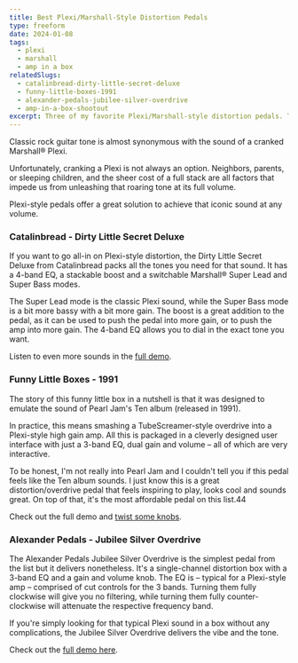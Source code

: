 ```yaml
---
title: Best Plexi/Marshall-Style Distortion Pedals
type: freeform
date: 2024-01-08
tags:
  - plexi
  - marshall
  - amp in a box
relatedSlugs:
  - catalinbread-dirty-little-secret-deluxe
  - funny-little-boxes-1991
  - alexander-pedals-jubilee-silver-overdrive
  - amp-in-a-box-shootout
excerpt: Three of my favorite Plexi/Marshall-style distortion pedals. The Catalinbread Dirty Little Secret Deluxe, Funny Little Boxes 1991 and Alexander Pedals Jubilee Silver Overdrive.
---
```


Classic rock guitar tone is almost synonymous with the sound of a cranked Marshall® Plexi.

Unfortunately, cranking a Plexi is not always an option. Neighbors, parents, or sleeping children, and the sheer cost of a full stack are all factors that impede us from unleashing that roaring tone at its full volume.

Plexi-style pedals offer a great solution to achieve that iconic sound at any volume.

### Catalinbread - Dirty Little Secret Deluxe

If you want to go all-in on Plexi-style distortion, the Dirty Little Secret Deluxe from Catalinbread packs all the tones you need for that sound. It has a 4-band EQ, a stackable boost and a switchable Marshall® Super Lead and Super Bass modes.

The Super Lead mode is the classic Plexi sound, while the Super Bass mode is a bit more bassy with a bit more gain. The boost is a great addition to the pedal, as it can be used to push the pedal into more gain, or to push the amp into more gain. The 4-band EQ allows you to dial in the exact tone you want.

Listen to even more sounds in the [full demo](/demos/catalinbread-dirty-little-secret-deluxe).

### Funny Little Boxes - 1991

The story of this funny little box in a nutshell is that it was designed to emulate the sound of Pearl Jam's Ten album (released in 1991).

In practice, this means smashing a TubeScreamer-style overdrive into a Plexi-style high gain amp. All this is packaged in a cleverly designed user interface with just a 3-band EQ, dual gain and volume – all of which are very interactive.

To be honest, I'm not really into Pearl Jam and I couldn't tell you if this pedal feels like the Ten album sounds. I just know this is a great distortion/overdrive pedal that feels inspiring to play, looks cool and sounds great. On top of that, it's the most affordable pedal on this list.44

Check out the full demo and [twist some knobs](/demos/funny-little-boxes-1991).

### Alexander Pedals - Jubilee Silver Overdrive

The Alexander Pedals Jubilee Silver Overdrive is the simplest pedal from the list but it delivers nonetheless. It's a single-channel distortion box with a 3-band EQ and a gain and volume knob. The EQ is – typical for a Plexi-style amp – comprised of cut controls for the 3 bands. Turning them fully clockwise will give you no filtering, while turning them fully counter-clockwise will attenuate the respective frequency band.

If you're simply looking for that typical Plexi sound in a box without any complications, the Jubilee Silver Overdrive delivers the vibe and the tone.

Check out the [full demo here](/demos/alexander-pedals-jubilee-silver-overdrive).
